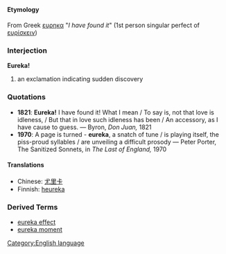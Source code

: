 =={{en}}==
[[Category:English language]]

====Etymology====
From Greek [[ευρηκα]] "''I have found it''" (1st person singular perfect of [[ευρίσκειν]])

===Interjection===
'''Eureka!'''

#an exclamation indicating sudden discovery

===Quotations===
*'''1821''': '''Eureka!''' I have found it! What I mean / To say is, not that love is idleness, / But that in love such idleness has been / An accessory, as I have cause to guess. &mdash; Byron, ''Don Juan,'' 1821
*'''1970''':  A page is turned - '''eureka''', a snatch of tune / is playing itself, the piss-proud syllables / are unveiling a difficult prosody &mdash; Peter Porter, The Sanitized Sonnets, in ''The Last of England,'' 1970

====Translations====
*Chinese: [[尤里卡]]
*Finnish: [[heureka]]

===Derived Terms===
*[[eureka effect]]
*[[eureka moment]]